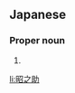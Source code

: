 ==Japanese==
{{ja-kanjitab|しょう|の|すけ}}

===Proper noun===
{{ja-pos|proper|しょうのすけ}}

# {{given name|male|lang=ja|sort=しょうのすけ}}

[[li:昭之助]]